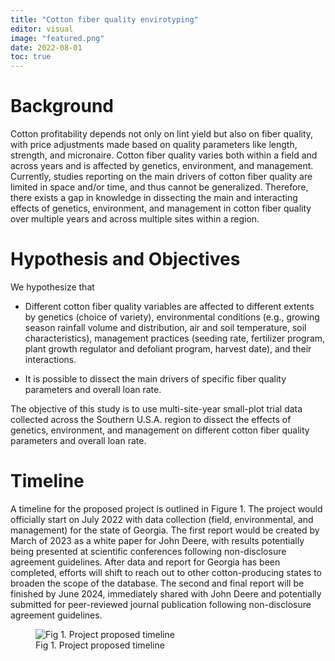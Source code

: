 ```yaml
---
title: "Cotton fiber quality envirotyping"
editor: visual
image: "featured.png"
date: 2022-08-01
toc: true
---
```


# Background

Cotton profitability depends not only on lint yield but also on fiber quality, with price adjustments made based on quality parameters like length, strength, and micronaire. Cotton fiber quality varies both within a field and across years and is affected by genetics, environment, and management. Currently, studies reporting on the main drivers of cotton fiber quality are limited in space and/or time, and thus cannot be generalized. Therefore, there exists a gap in knowledge in dissecting the main and interacting effects of genetics, environment, and management in cotton fiber quality over multiple years and across multiple sites within a region.

# Hypothesis and Objectives

We hypothesize that

-   Different cotton fiber quality variables are affected to different extents by genetics (choice of variety), environmental conditions (e.g., growing season rainfall volume and distribution, air and soil temperature, soil characteristics), management practices (seeding rate, fertilizer program, plant growth regulator and defoliant program, harvest date), and their interactions. 

-   It is possible to dissect the main drivers of specific fiber quality parameters and overall loan rate.

The objective of this study is to use multi-site-year small-plot trial data collected across the Southern U.S.A. region to dissect the effects of genetics, environment, and management on different cotton fiber quality parameters and overall loan rate.

# Timeline

A timeline for the proposed project is outlined in Figure 1. The project would officially start on July 2022 with data collection (field, environmental, and management) for the state of Georgia. The first report would be created by March of 2023 as a white paper for John Deere, with results potentially being presented at scientific conferences following non-disclosure agreement guidelines. After data and report for Georgia has been completed, efforts will shift to reach out to other cotton-producing states to broaden the scope of the database. The second and final report will be finished by June 2024, immediately shared with John Deere and potentially submitted for peer-reviewed journal publication following non-disclosure agreement guidelines.

![Fig 1. Project proposed timeline](images/JD-MA-timeline.png)
